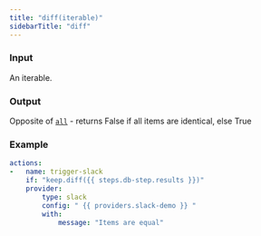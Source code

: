 ```yaml
---
title: "diff(iterable)"
sidebarTitle: "diff"
---
```


### Input
An iterable.

### Output
Opposite of [`all`](/workflows/functions/all) - returns False if all items are identical, else True

### Example
```yaml
actions:
-   name: trigger-slack
    if: "keep.diff({{ steps.db-step.results }})"
    provider:
        type: slack
        config: " {{ providers.slack-demo }} "
        with:
            message: "Items are equal"
```
